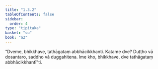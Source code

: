 ```yaml
---
title: "1.3.2"
tableOfContents: false
sidebar:
  order: 4
type: "tipitaka"
basket: "su"
book: "a2"
---
```



<DynamicBreadcrumb />

<Division number="23" book="a2" bookNo="15" page="61">

<Paragraph number="56" book="a2">
“Dveme, bhikkhave, tathāgataṃ abbhācikkhanti. Katame dve? Duṭṭho vā dosantaro, saddho vā duggahitena. Ime kho, bhikkhave, dve tathāgataṃ abbhācikkhantī”ti.
</Paragraph>
</Division>